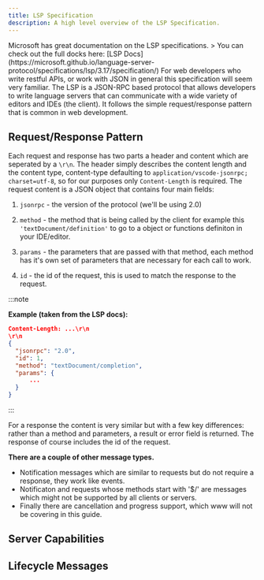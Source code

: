 ```yaml
---
title: LSP Specification
description: A high level overview of the LSP Specification.
---
```


<Card title="Language Server Protocol" icon="information">
  Microsoft has great documentation on the LSP specifications.
  > You can check out the full docks here: [LSP Docs](https://microsoft.github.io/language-server-protocol/specifications/lsp/3.17/specification/)
</Card>

<Card title="High Level Overview" icon="rocket">
  For web developers who write restful APIs, or work with JSON in general this specification will seem very familiar.
  The LSP is a JSON-RPC based protocol that allows developers to write language servers that can communicate with a wide variety of editors and IDEs (the client).
  It follows the simple request/response pattern that is common in web development.
</Card>

## Request/Response Pattern

  Each request and response has two parts a header and content which are seperated by a `\r\n`.
  The header simply describes the content length and the content type, content-type defaulting to `application/vscode-jsonrpc; charset=utf-8`, so for our purposes only `Content-Length` is required.
  The request content is a JSON object that contains four main fields: 

  1. `jsonrpc` - the version of the protocol (we'll be using 2.0)

  2. `method`  - the method that is being called by the client for example this `'textDocument/definition'` to go to a object or functions definiton in your IDE/editor.

  3. `params` - the parameters that are passed with that method, each method has it's own set of parameters that are necessary for each call to work.

  4. `id` - the id of the request, this is used to match the response to the request.

:::note

**Example (taken from the LSP docs):**
  ```json
Content-Length: ...\r\n
\r\n
{
	"jsonrpc": "2.0",
	"id": 1,
	"method": "textDocument/completion",
	"params": {
		...
	}
}
```
:::

For a response the content is very similar but with a few key differences: rather than a method and parameters, a result or error field is returned.
The response of course includes the id of the request.

**There are a couple of other message types.**

<ul>
  <li class="list-disc">
  Notification messages which are similar to requests but do not require a response, they work like events.
  </li>
  <li class="list-disc">
  Notificaton and requests whose methods start with '$/' are messages which might not be supported by all clients or servers.
  </li>
  <li class="list-disc">
    Finally there are cancellation and progress support, which www will not be covering in this guide.
  </li>
</ul>

## Server Capabilities

## Lifecycle Messages
